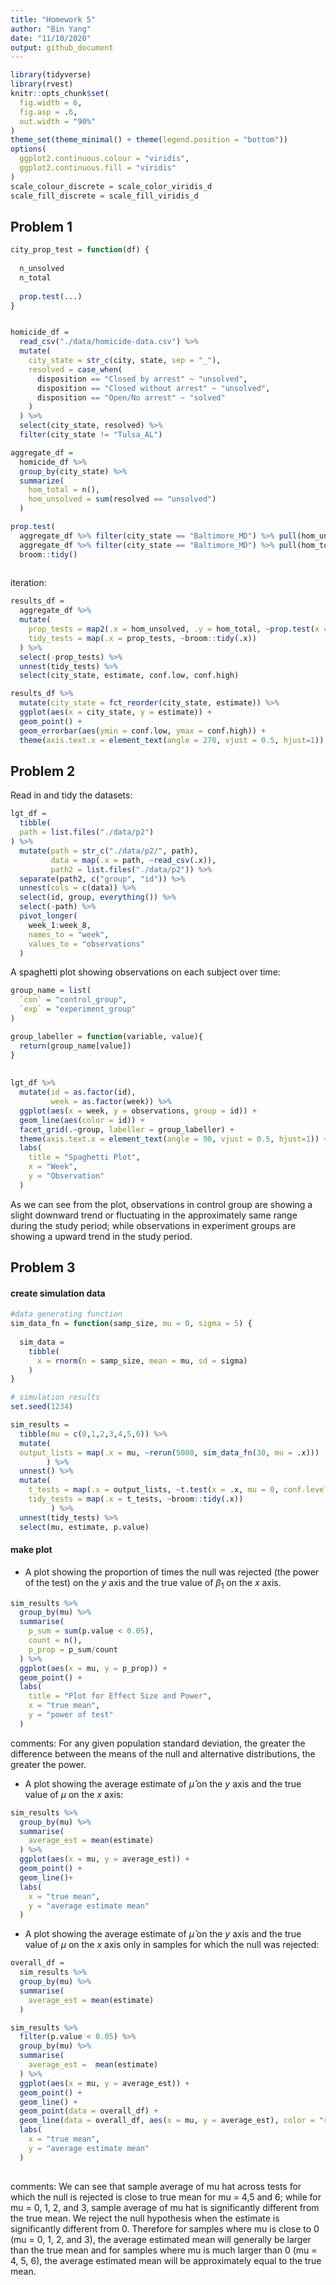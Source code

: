 ```yaml
---
title: "Homework 5"
author: "Bin Yang"
date: "11/10/2020"
output: github_document
---
```

```r
library(tidyverse)
library(rvest)
knitr::opts_chunk$set(
  fig.width = 6,
  fig.asp = .6,
  out.width = "90%"
)
theme_set(theme_minimal() + theme(legend.position = "bottom"))
options(
  ggplot2.continuous.colour = "viridis",
  ggplot2.continuous.fill = "viridis"
)
scale_colour_discrete = scale_color_viridis_d
scale_fill_discrete = scale_fill_viridis_d
```

## Problem 1 
```r
city_prop_test = function(df) {
  
  n_unsolved 
  n_total 
  
  prop.test(...)
}


homicide_df = 
  read_csv("./data/homicide-data.csv") %>% 
  mutate(
    city_state = str_c(city, state, sep = "_"),
    resolved = case_when(
      disposition == "Closed by arrest" ~ "unsolved", 
      disposition == "Closed without arrest" ~ "unsolved",
      disposition == "Open/No arrest" ~ "solved"
    )
  ) %>% 
  select(city_state, resolved) %>% 
  filter(city_state != "Tulsa_AL") 
``` 


```r
aggregate_df = 
  homicide_df %>% 
  group_by(city_state) %>% 
  summarize(
    hom_total = n(),
    hom_unsolved = sum(resolved == "unsolved")
  ) 
```


```r
prop.test(
  aggregate_df %>% filter(city_state == "Baltimore_MD") %>% pull(hom_unsolved), 
  aggregate_df %>% filter(city_state == "Baltimore_MD") %>% pull(hom_total)) %>% 
  broom::tidy()
  
```

iteration:  

```r
results_df =
  aggregate_df %>% 
  mutate(
    prop_tests = map2(.x = hom_unsolved, .y = hom_total, ~prop.test(x = .x, n = .y)),
    tidy_tests = map(.x = prop_tests, ~broom::tidy(.x))
  ) %>% 
  select(-prop_tests) %>% 
  unnest(tidy_tests) %>% 
  select(city_state, estimate, conf.low, conf.high)
```

```r
results_df %>% 
  mutate(city_state = fct_reorder(city_state, estimate)) %>% 
  ggplot(aes(x = city_state, y = estimate)) +
  geom_point() + 
  geom_errorbar(aes(ymin = conf.low, ymax = conf.high)) +
  theme(axis.text.x = element_text(angle = 270, vjust = 0.5, hjust=1))
```

## Problem 2 
  
Read in and tidy the datasets:
  
```r
lgt_df = 
  tibble(
  path = list.files("./data/p2")
) %>% 
  mutate(path = str_c("./data/p2/", path),
         data = map(.x = path, ~read_csv(.x)),
         path2 = list.files("./data/p2")) %>%
  separate(path2, c("group", "id")) %>% 
  unnest(cols = c(data)) %>% 
  select(id, group, everything()) %>% 
  select(-path) %>% 
  pivot_longer(
    week_1:week_8,
    names_to = "week",
    values_to = "observations"
  )
```
  
A spaghetti plot showing observations on each subject over time:   

```r
group_name = list(
  `con` = "control_group",
  `exp` = "experiment_group"
)

group_labeller = function(variable, value){
  return(group_name[value])
}
  
  
lgt_df %>% 
  mutate(id = as.factor(id),
         week = as.factor(week)) %>% 
  ggplot(aes(x = week, y = observations, group = id)) +
  geom_line(aes(color = id)) +
  facet_grid(.~group, labeller = group_labeller) +
  theme(axis.text.x = element_text(angle = 90, vjust = 0.5, hjust=1)) + 
  labs(
    title = "Spaghetti Plot", 
    x = "Week",
    y = "Observation"
  )

```
As we can see from the plot, observations in control group are showing a slight downward trend or fluctuating in the approximately same range during the study period; while observations in experiment groups are showing a upward trend in the study period. 

## Problem 3  

#### create simulation data

```r
#data generating function 
sim_data_fn = function(samp_size, mu = 0, sigma = 5) {
  
  sim_data = 
    tibble(
      x = rnorm(n = samp_size, mean = mu, sd = sigma)
    )
}

# simulation results
set.seed(1234) 

sim_results = 
  tibble(mu = c(0,1,2,3,4,5,6)) %>% 
  mutate(
  output_lists = map(.x = mu, ~rerun(5000, sim_data_fn(30, mu = .x)))
        ) %>% 
  unnest() %>% 
  mutate(
    t_tests = map(.x = output_lists, ~t.test(x = .x, mu = 0, conf.level = 0.95)),
    tidy_tests = map(.x = t_tests, ~broom::tidy(.x))
         ) %>% 
  unnest(tidy_tests) %>% 
  select(mu, estimate, p.value)
```

#### make plot  

* A plot showing the proportion of times the null was rejected (the power of the test) on the *y* axis and the true value of $\beta_1$ on the *x* axis.

```r
sim_results %>% 
  group_by(mu) %>%
  summarise(
    p_sum = sum(p.value < 0.05),
    count = n(),
    p_prop = p_sum/count
  ) %>% 
  ggplot(aes(x = mu, y = p_prop)) +
  geom_point() +
  labs(
    title = "Plot for Effect Size and Power",
    x = "true mean",
    y = "power of test"
  )
```
  
comments: For any given population standard deviation, the greater the difference between the means of the null and alternative distributions, the greater the power.  

* A plot showing the average estimate of $\hat{\mu}$ on the *y* axis and the true value of $\mu$ on the *x* axis:

```r
sim_results %>% 
  group_by(mu) %>% 
  summarise(
    average_est = mean(estimate)
  ) %>% 
  ggplot(aes(x = mu, y = average_est)) +
  geom_point() +
  geom_line()+
  labs(
    x = "true mean",
    y = "average estimate mean"
  ) 
``` 
  
* A plot showing the average estimate of $\hat{\mu}$ on the *y* axis and the true value of $\mu$ on the *x* axis only in samples for which the null was rejected:  

```r
overall_df = 
  sim_results %>% 
  group_by(mu) %>% 
  summarise(
    average_est = mean(estimate)
  ) 

sim_results %>% 
  filter(p.value < 0.05) %>% 
  group_by(mu) %>% 
  summarise(
    average_est =  mean(estimate)
  ) %>% 
  ggplot(aes(x = mu, y = average_est)) +
  geom_point() +
  geom_line() + 
  geom_point(data = overall_df) +
  geom_line(data = overall_df, aes(x = mu, y = average_est), color = "red") + 
  labs(
    x = "true mean",
    y = "average estimate mean"
  )
  
```
comments:  We can see that sample average of mu hat across tests for which the null is rejected is close to true mean for mu = 4,5 and 6; while for mu = 0, 1, 2, and 3, sample average of mu hat is significantly different from the true mean. We reject the null hypothesis when the estimate is significantly different from 0. Therefore for samples where mu is close to 0 (mu = 0, 1, 2, and 3), the average estimated mean will generally be larger than the true mean and for samples where mu is much larger than 0 (mu = 4, 5, 6), the average estimated mean will be approximately equal to the true mean. 
